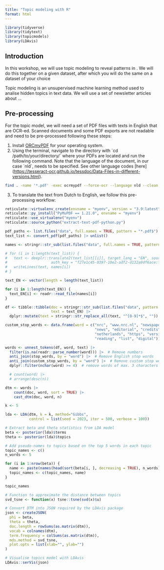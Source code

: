 ```yaml
---
title: "Topic modeling with R"
format: html
---
```


```r
library(tidyverse)
library(tidytext)
library(topicmodels)
library(LDAvis)
```

## Introduction

In this workshop, we will use topic modeling to reveal patterns in . We will do this together on a given dataset, after which you will do the same on a dataset of your choice

Topic modeling is an unsupervised machine learning method used to analise hidden topics in text data. We will use a set of newsletter articles about ...

## Pre-processing

For the topic model, we will need a set of PDF files with texts in English that are OCR-ed. Scanned documents and some PDF exports are not readable and need to be pre-processed following these steps:

1.  Install [ORCmyPDF](https://ocrmypdf.readthedocs.io/en/latest/installation.html#) for your operating system.
2.  Using the terminal, navigate to the directory with \`cd /path/to/your/directory/\` where your PDFs are located and run the following command. Note that the language of the document, in our case \`nld\`, needs to be specified. See other language codes \[here\](<https://tesseract-ocr.github.io/tessdoc/Data-Files-in-different-versions.html>).

``` sh
find . -name '*.pdf' -exec ocrmypdf --force-ocr --language nld --clean '{}' '{}' \;
```

3.  To translate the text from Dutch to English, we follow this pre-processing workflow:

```r
reticulate::virtualenv_create(envname = "myenv", version = "3.9:latest")
reticulate::py_install("PyMuPDF == 1.21.0", envname = "myenv")
reticulate::use_virtualenv("myenv")
reticulate::source_python("extract-text-pdf-python.py")
```

```r
pdf_paths <- list.files("data", full.names = TRUE, pattern = "*.pdf$")
text_list <- convert_pdf(pdf_paths) |> unlist()
```

```r
names <- stringr::str_sub(list.files("data", full.names = TRUE, pattern = "*.pdf$"), 1, -4L) |> paste0(".txt")

# for (i in 1:length(text_list)) {
#   text <- deeplr::translate2(text_list[[i]], target_lang = "EN", source_lang = "NL",
#                    auth_key = "f27e1c45-0397-10e2-adf2-d132a9df6ace:fx") 
#   writeLines(text, names[i])
# }

```

```r
text_EN <- vector(length = length(text_list)) 

for (i in 1:length(text_EN)) {
  text_EN[i] <- readr::read_file(names[i])
}

df <- tibble::tibble(doc = stringr::str_sub(list.files("data", pattern = "*.txt"), 1, -4L), 
                     text = text_EN) |> 
  dplyr::mutate(text = stringr::str_replace_all(text, "^[0-9]*$", ""))

custom_stop_words <- data.frame(word = c("nrc", "www.nrc.nl", "newspaper", "nieuws", 
                                         "news", "editorial", "credits",
                                         "netherlands", "https", "version",
                                         "reading", "list", "digital"))

words <- unnest_tokens(df, word, text) |>
  filter(is.na(readr::parse_number(word))) |>  # Remove numbers
  anti_join(stop_words, by = "word") |>  # Remove English stop words
  anti_join(custom_stop_words, by = "word") |>  # Remove custom stop words
  dplyr::filter(nchar(word) >= 4)  # remove words of max. 3 characters

  # count(word) |> 
  # arrange(desc(n))
```

```r
dtm <- words |>
    count(doc, word, sort = TRUE) |>
    cast_dtm(doc, word, n)
```

```r
k <- 5

lda <- LDA(dtm, k = k, method="Gibbs",
           control = list(seed = 2023, iter = 500, verbose = 100))

# Extract beta and theta statistics from LDA model
beta <- posterior(lda)$terms
theta <- posterior(lda)$topics 

# Add pseudo-names to topics based on the top 5 words in each topic
topic_names <- c()
n_words <- 5

for (i in 1:nrow(beta)) {
  name <- paste(names(head(sort(beta[i, ], decreasing = TRUE), n_words)), collapse = " ")
  topic_names <- c(topic_names, name)
}

topic_names
```

```r
# Function to approximate the distance between topics
svd_tsne <- function(x) tsne::tsne(svd(x)$u)

# Convert DTM into JSON required by the LDAvis package
json <- createJSON(
  phi = beta,
  theta = theta,
  doc.length = rowSums(as.matrix(dtm)),
  vocab = colnames(dtm),
  term.frequency = colSums(as.matrix(dtm)),
  mds.method = svd_tsne,
  plot.opts = list(xlab="", ylab="")
)

# Visualise topics model with LDAvis
LDAvis::serVis(json)
```

